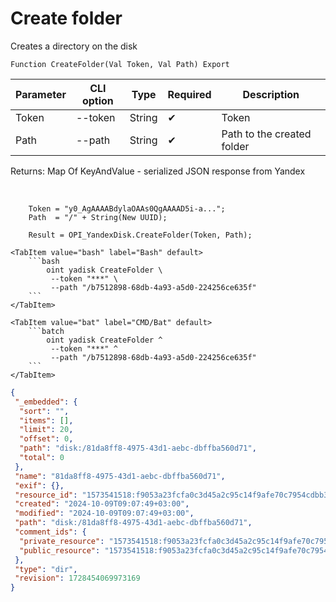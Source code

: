 ﻿---
sidebar_position: 2
description: Create folder and other functions to work with Yandex Disk in the Open Integration Package, a free open-source integration library for 1C:Enterprise 8, OneScript and CLI
keywords: [1C, 1С, 1С:Enterprise, 1С:Enterprise 8.3, API, Integration, Services, Exchange, OneScript, CLI, Yandex Disk]
---


# Create folder
 Creates a directory on the disk



`Function CreateFolder(Val Token, Val Path) Export`

  | Parameter | CLI option | Type | Required | Description |
  |-|-|-|-|-|
  | Token | --token | String | &#x2714; | Token |
  | Path | --path | String | &#x2714; | Path to the created folder |

  
  Returns:  Map Of KeyAndValue - serialized JSON response from Yandex

<br/>




```bsl title="1C:Enterprise/OneScript code example"
    Token = "y0_AgAAAABdylaOAAs0QgAAAAD5i-a...";
    Path  = "/" + String(New UUID);

    Result = OPI_YandexDisk.CreateFolder(Token, Path);
```
 

 <Tabs>
  
    <TabItem value="bash" label="Bash" default>
        ```bash
            oint yadisk CreateFolder \
             --token "***" \
             --path "/b7512898-68db-4a93-a5d0-224256ce635f"
        ```
    </TabItem>
  
    <TabItem value="bat" label="CMD/Bat" default>
        ```batch
            oint yadisk CreateFolder ^
             --token "***" ^
             --path "/b7512898-68db-4a93-a5d0-224256ce635f"
        ```
    </TabItem>
</Tabs>


```json title="Result"
{
 "_embedded": {
  "sort": "",
  "items": [],
  "limit": 20,
  "offset": 0,
  "path": "disk:/81da8ff8-4975-43d1-aebc-dbffba560d71",
  "total": 0
 },
 "name": "81da8ff8-4975-43d1-aebc-dbffba560d71",
 "exif": {},
 "resource_id": "1573541518:f9053a23fcfa0c3d45a2c95c14f9afe70c7954cdbb35c58bf2f16a61ed289880",
 "created": "2024-10-09T09:07:49+03:00",
 "modified": "2024-10-09T09:07:49+03:00",
 "path": "disk:/81da8ff8-4975-43d1-aebc-dbffba560d71",
 "comment_ids": {
  "private_resource": "1573541518:f9053a23fcfa0c3d45a2c95c14f9afe70c7954cdbb35c58bf2f16a61ed289880",
  "public_resource": "1573541518:f9053a23fcfa0c3d45a2c95c14f9afe70c7954cdbb35c58bf2f16a61ed289880"
 },
 "type": "dir",
 "revision": 1728454069973169
}
```
